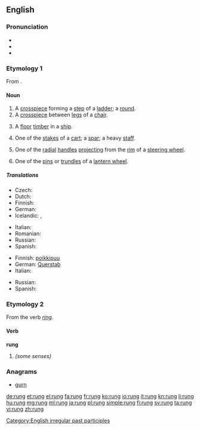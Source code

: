 {{Wikisource1911Enc|rung}}
{{also|rừng}}
==English==

===Pronunciation===
* {{IPA|/rʌŋ/}}
* {{rhymes|ʌŋ}}
* {{homophones|wrung}}

===Etymology 1===
From {{etyl|ang}} {{term|hrung|lang=ang}}.

====Noun====
{{en-noun}}

# A [[crosspiece]] forming a [[step]] of a [[ladder]]; a [[round]].
# A [[crosspiece]] between [[leg]]s of a [[chair]].
# {{nautical|dated}} A [[floor]] [[timber]] in a [[ship]].
# {{dated}} One of the [[stake]]s of a [[cart]]; a [[spar]]; a heavy [[staff]].
# {{engineering|dated}} One of the [[radial]] [[handle]]s [[project]]ing from the [[rim]] of a [[steering wheel]].
# {{engineering|dated}} One of the [[pin]]s or [[trundle]]s of a [[lantern wheel]].

=====Translations=====
{{trans-top|ladder step}}
* Czech: {{t-|cs|příčka|f}}
* Dutch: {{t+|nl|sport}}
* Finnish: {{t+|fi|puola}}
* German: {{t+|de|Sprosse|f}}
* Icelandic: {{t-|is|trappa|f}},  {{t+|is|þrep|n}}
{{trans-mid}}
* Italian: {{t-|it|scalino|m}}
* Romanian: {{t-|ro|treaptă}}
* Russian: {{t+|ru|ступенька|f}}
* Spanish: {{t+|es|travesaño|m}}
{{trans-bottom}}

{{trans-top|crosspiece between chair legs}}
* Finnish: [[poikkipuu]]
* German: [[Querstab]] {{m}}
* Italian: {{t+|it|traversa|f}}
{{trans-mid}}
* Russian: {{t+|ru|перекладина|f}}
* Spanish: {{t+|es|travesaño|m}}
{{trans-bottom}}

===Etymology 2===
From the verb ''[[ring]]''. {{etystub}}

====Verb====
'''rung'''

# {{past participle of|ring}} ''(some senses)''

===Anagrams===
* [[gurn#English|gurn]]

[[Category:English irregular past participles]]

[[de:rung]]
[[et:rung]]
[[el:rung]]
[[fa:rung]]
[[fr:rung]]
[[ko:rung]]
[[io:rung]]
[[it:rung]]
[[kn:rung]]
[[li:rung]]
[[hu:rung]]
[[mg:rung]]
[[ml:rung]]
[[ja:rung]]
[[pl:rung]]
[[simple:rung]]
[[fi:rung]]
[[sv:rung]]
[[ta:rung]]
[[vi:rung]]
[[zh:rung]]